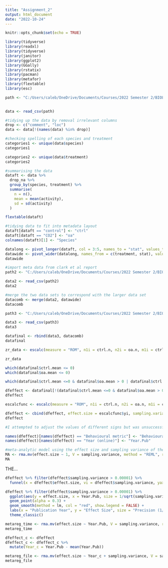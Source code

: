 ```yaml
---
title: "Assignment_2"
output: html_document
date: "2022-10-24"
---
```


```r
knitr::opts_chunk$set(echo = TRUE)
```

```r
library(tidyverse)
library(readxl)
library(tidyverse)
library(janitor)
library(ggplot2)
library(GGally)
library(rstatix)
library(pacman)
library(metafor)
library(flextable)
library(esc)
```

```r
path <- "C:/Users/caleb/OneDrive/Documents/Courses/2022 Semester 2/BIOL3207/BIOL3207_Assignment_2/Assignment_2/OA_activitydat_20190302_BIOL3207.csv"

  
data <- read_csv(path)
```

```r
#tidying up the data by removal irrelevant columns
drop <- c("comment", "loc")
data <- data[!(names(data) %in% drop)]
```

```r
#checking spelling of each species and treatment
categories1 <- unique(data$species)
categories1

categories2 <- unique(data$treatment)
categories2
```

```r
#summarising the data
dataft <- data %>%
  drop_na %>%
  group_by(species, treatment) %>%
  summarise(
    n = n(),
    mean = mean(activity),
    sd = sd(activity)
  )

flextable(dataft)
```

```r
#tidying data to fit into metadata layout
dataft[dataft == "control"] <- "ctrl"
dataft[dataft == "CO2"] <- "oa"
colnames(dataft)[1] <- "Species"

datalong <- pivot_longer(dataft, col = 3:5, names_to = "stat", values_to = "value")
datawide <- pivot_wider(datalong, names_from = c(treatment, stat), values_from = value, names_sep = ".")
datawide
```

```r
#import meta data from clark et al report
path2 <- "C:/Users/caleb/OneDrive/Documents/Courses/2022 Semester 2/BIOL3207/BIOL3207_Assignment_2/Assignment_2/clark_paper_data.csv"

data2 <- read_csv(path2)
data2
```

```r
#merge the two data sets to correspond with the larger data set
datacomb <- merge(data2, datawide)
datacomb
```

```r
path3 <- "C:/Users/caleb/OneDrive/Documents/Courses/2022 Semester 2/BIOL3207/BIOL3207_Assignment_2/Assignment_2/ocean_meta_data.csv"

data3 <- read_csv(path3)
data3
```

```r
datafinal <- rbind(data3, datacomb)
datafinal
```

```r
zr_data <- escalc(measure = "ROM", n1i = ctrl.n, n2i = oa.n, m1i = ctrl.mean, m2i = oa.mean, sd1i = ctrl.sd, sd2 = oa.sd, data = datafinal, var.names = c("Zr", "V_Zr"), append = TRUE)

zr_data
```

```r
which(datafinal$ctrl.mean <= 0)
which(datafinal$oa.mean <= 0)

which(datafinal$ctrl.mean <=0 & datafinal$oa.mean > 0 | datafinal$ctrl.mean > 0 & datafinal$oa.mean <= 0)
```

```r
dfeffect <- datafinal[!(datafinal$ctrl.mean <=0 & datafinal$oa.mean > 0 | datafinal$ctrl.mean > 0 & datafinal$oa.mean <= 0),]
dfeffect
```

```r
escalcfunc <- escalc(measure = "ROM", n1i = ctrl.n, n2i = oa.n, m1i = ctrl.mean, m2i = oa.mean, sd1i = ctrl.sd, sd2i = oa.sd, data = dftest)

dfeffect <- cbind(dfeffect, effect.size = escalcfunc$yi, sampling.variance = escalcfunc$vi)
dfeffect
```

```r
#I attempted to adjust the values of different signs but was unsuccessful and the code just wouldn't work. Furthermore, how is the ctrl group for reports that tested against a baseline not equal to close to 0? As such I left them removed from the escalc function
```

```r
names(dfeffect)[names(dfeffect) == "Behavioural metric"] <- "Behavioural.metric"
names(dfeffect)[names(dfeffect) == "Year (online)"] <- "Year.Pub"
```

```r
#meta-analytic model using the effect size and sampling variance of the escalc function. Random effect of the studies and within the studies using the species and behavioural metric within the species was used.
MA <- rma.mv(effect.size ~ 1, V = sampling.variance, method = "REML", random = list(~1 | Study/Species/Behavioural.metric), dfs = "contain", test = "t", data = dfeffect)
MA
```

THE...

```r
dfeffect %>% filter(dfeffect$sampling.variance > 0.00001) %>%
  funnel(x = dfeffect$effect.size, vi = dfeffect$sampling.variance, yaxis = "vinv", digits = 2, level = c(0.1, 0.05, 0.01), shade = c("white", "gray55", "gray75"), las = 1, xlab = "Correlation Coefficient (r)", atransf = tanh, legend = TRUE, ylim = c(0.1, 1000), xlim = c(-1, 1))
```

```r
dfeffect %>% filter(dfeffect$sampling.variance > 0.00001) %>%
  ggplot(aes(y = effect.size, x = Year.Pub, size = 1/sqrt(sampling.variance))) +
  geom_point(alpha = 0.3) +
  geom_smooth(method = lm, col = "red", show.legend = FALSE) +
  labs(x = "Publication Year", y = "Effect Size", size = "Precision (1/SE)") +
  theme_classic()
```

```r
metareg_time <- rma.mv(effect.size ~ Year.Pub, V = sampling.variance, random = list(~1 | Study/Species/Behavioural.metric), test = "t", dfs = "contain", data = dfeffect)
metareg_time
```

```r
dfeffect_c <- dfeffect
dfeffect_c <- dfeffect_c %>%
  mutate(Year_c = Year.Pub - mean(Year.Pub))

metareg_file <- rma.mv(effect.size ~ Year_c + sampling.variance, V = sampling.variance, random = list(~1 | Study/Species/Behavioural.metric), test = "t", dfs = "contain", data = dfeffect_c)
metareg_file
```
























